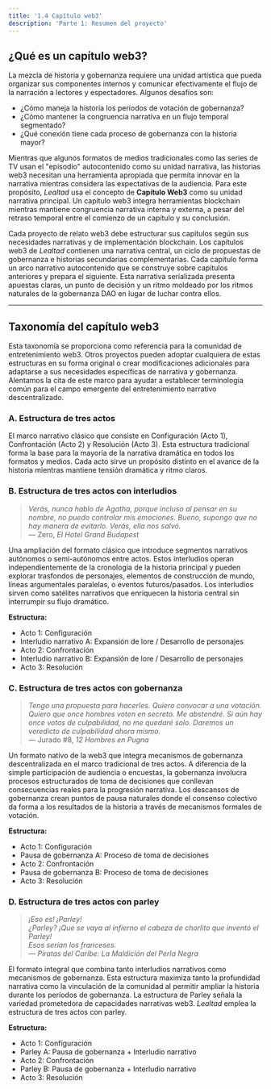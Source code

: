 ```yaml
---
title: '1.4 Capítulo web3'
description: 'Parte 1: Resumen del proyecto'
---
```


## ¿Qué es un capítulo web3?

La mezcla de historia y gobernanza requiere una unidad artística que pueda organizar sus componentes internos y comunicar efectivamente el flujo de la narración a lectores y espectadores. Algunos desafíos son:
- ¿Cómo maneja la historia los períodos de votación de gobernanza?
- ¿Cómo mantener la congruencia narrativa en un flujo temporal segmentado?
- ¿Qué conexión tiene cada proceso de gobernanza con la historia mayor?

Mientras que algunos formatos de medios tradicionales como las series de TV usan el "episodio" autocontenido como su unidad narrativa, las historias web3 necesitan una herramienta apropiada que permita innovar en la narrativa mientras considera las expectativas de la audiencia. Para este propósito, *Lealtad* usa el concepto de **Capítulo Web3** como su unidad narrativa principal. Un capítulo web3 integra herramientas blockchain mientras mantiene congruencia narrativa interna y externa, a pesar del retraso temporal entre el comienzo de un capítulo y su conclusión.

Cada proyecto de relato web3 debe estructurar sus capítulos según sus necesidades narrativas y de implementación blockchain. Los capítulos web3 de *Lealtad* contienen una narrativa central, un ciclo de propuestas de gobernanza e historias secundarias complementarias. Cada capítulo forma un arco narrativo autocontenido que se construye sobre capítulos anteriores y prepara el siguiente. Esta narrativa serializada presenta apuestas claras, un punto de decisión y un ritmo moldeado por los ritmos naturales de la gobernanza DAO en lugar de luchar contra ellos.

---

## Taxonomía del capítulo web3

Esta taxonomía se proporciona como referencia para la comunidad de entretenimiento web3. Otros proyectos pueden adoptar cualquiera de estas estructuras en su forma original o crear modificaciones adicionales para adaptarse a sus necesidades específicas de narrativa y gobernanza. Alentamos la cita de este marco para ayudar a establecer terminología común para el campo emergente del entretenimiento narrativo descentralizado.

### A. Estructura de tres actos
El marco narrativo clásico que consiste en Configuración (Acto 1), Confrontación (Acto 2) y Resolución (Acto 3). Esta estructura tradicional forma la base para la mayoría de la narrativa dramática en todos los formatos y medios. Cada acto sirve un propósito distinto en el avance de la historia mientras mantiene tensión dramática y ritmo claros.

### B. Estructura de tres actos con interludios
> *Verás, nunca hablo de Agatha, porque incluso al pensar en su nombre, no puedo controlar mis emociones. Bueno, supongo que no hay manera de evitarlo. Verás, ella nos salvó.*  
> — Zero, *El Hotel Grand Budapest*

Una ampliación del formato clásico que introduce segmentos narrativos autónomos o semi-autónomos entre actos. Estos interludios operan independientemente de la cronología de la historia principal y pueden explorar trasfondos de personajes, elementos de construcción de mundo, líneas argumentales paralelas, o eventos futuros/pasados. Los interludios sirven como satélites narrativos que enriquecen la historia central sin interrumpir su flujo dramático.

**Estructura:**
- Acto 1: Configuración
- Interludio narrativo A: Expansión de lore / Desarrollo de personajes
- Acto 2: Confrontación  
- Interludio narrativo B: Expansión de lore / Desarrollo de personajes
- Acto 3: Resolución

### C. Estructura de tres actos con gobernanza
> *Tengo una propuesta para hacerles. Quiero convocar a una votación. Quiero que once hombres voten en secreto. Me abstendré. Si aún hay once votos de culpabilidad, no me quedaré solo. Daremos un veredicto de culpabilidad ahora mismo.*  
> — Jurado #8, *12 Hombres en Pugna*

Un formato nativo de la web3 que integra mecanismos de gobernanza descentralizada en el marco tradicional de tres actos. A diferencia de la simple participación de audiencia o encuestas, la gobernanza involucra procesos estructurados de toma de decisiones que conllevan consecuencias reales para la progresión narrativa. Los descansos de gobernanza crean puntos de pausa naturales donde el consenso colectivo da forma a los resultados de la historia a través de mecanismos formales de votación.

**Estructura:**
- Acto 1: Configuración
- Pausa de gobernanza A: Proceso de toma de decisiones
- Acto 2: Confrontación
- Pausa de gobernanza B: Proceso de toma de decisiones  
- Acto 3: Resolución

### D. Estructura de tres actos con parley
> *¡Eso es! ¡Parley!*  
> *¿Parley? ¡Que se vaya al infierno el cabeza de chorlito que inventó el Parley!*  
> *Esos serían los franceses.*  
> — *Piratas del Caribe: La Maldición del Perla Negra*

El formato integral que combina tanto interludios narrativos como mecanismos de gobernanza. Esta estructura maximiza tanto la profundidad narrativa como la vinculación de la comunidad al permitir ampliar la historia durante los períodos de gobernanza. La estructura de Parley señala la variedad prometedora de capacidades narrativas web3. *Lealtad* emplea la estructura de tres actos con parley.

**Estructura:**
- Acto 1: Configuración
- Parley A: Pausa de gobernanza + Interludio narrativo
- Acto 2: Confrontación
- Parley B: Pausa de gobernanza + Interludio narrativo
- Acto 3: Resolución

